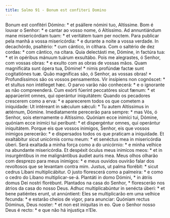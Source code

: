```yaml
---
title: Salmo 91 - Bonum est confiteri Domino
---
```


<div class="grid grid-cols-2 gap-5">
  <span class="text-justify">
    Bonum est confitéri Dómino: * et psállere nómini tuo, Altíssime.
  </span>
  <span class="text-justify">
    Bom é louvar o Senhor: * e cantar ao vosso nome, ó Altíssimo.
  </span>
  <span class="text-justify">
    Ad annuntiándum mane misericórdiam tuam: * et veritátem tuam per noctem.
  </span>
  <span class="text-justify">
    Para publicar pela manhã a vossa misericórdia: * e durante a noite a vossa
    verdade.
  </span>
  <span class="text-justify">
    In decachórdo, psaltério: * cum cántico, in cíthara.
  </span>
  <span class="text-justify">
    Com o saltério de dez cordas: * com cântico, na cítara.
  </span>
  <span class="text-justify">
    Quia delectásti me, Dómine, in factúra tua: * et in opéribus mánuum tuárum
    exsultábo.
  </span>
  <span class="text-justify">
    Pois me alegrastes, ó Senhor, com vossas obras: * e exulto com as obras de
    vossas mãos.
  </span>
  <span class="text-justify">
    Quam magnificáta sunt ópera tua, Dómine! * nimis profúndæ factæ sunt
    cogitatiónes tuæ.
  </span>
  <span class="text-justify">
    Quão magníficas são, ó Senhor, as vossas obras! * Profundíssimos são os
    vossos pensamentos.
  </span>
  <span class="text-justify">
    Vir insípiens non cognóscet: * et stultus non intélleget hæc.
  </span>
  <span class="text-justify">
    O parvo varão não conhecerá: * e o ignorante as não compreenderá.
  </span>
  <span class="text-justify">
    Cum exórti fúerint peccatóres sicut fænum: * et apparúerint omnes, qui
    operántur iniquitátem:
  </span>
  <span class="text-justify">
    Quando os pecadores crescerem como a erva: * e aparecerem todos os que
    cometem a iniquidade:
  </span>
  <span class="text-justify">
    Ut intéreant in sǽculum sǽculi: * Tu autem Altíssimus in ætérnum, Dómine.
  </span>
  <span class="text-justify">
    Imediatamente perecerão para sempre: * mas Vós, ó Senhor, sois eternamente o
    Altíssimo.
  </span>
  <span class="text-justify">
    Quóniam ecce inimíci tui, Dómine, quóniam ecce inimíci tui períbunt: * et
    dispergéntur omnes, qui operántur iniquitátem.
  </span>
  <span class="text-justify">
    Porque eis que vossos inimigos, Senhor, eis que vossos inimigos perecerão: *
    e dispersados todos os que praticam a iniquidade.
  </span>
  <span class="text-justify">
    Et exaltábitur sicut unicórnis cornu meum: * et senéctus mea in misericórdia
    úberi.
  </span>
  <span class="text-justify">
    Será exaltada a minha força como a do unicórnio: * e minha velhice na
    abundante misericórdia.
  </span>
  <span class="text-justify">
    Et despéxit óculus meus inimícos meos: * et in insurgéntibus in me
    malignántibus áudiet auris mea.
  </span>
  <span class="text-justify">
    Meus olhos olharão com desprezo para meus inimigos: * e meus ouvidos ouvirão
    falar dos revoltosos que se levantam contra mim.
  </span>
  <span class="text-justify">
    Justus, ut palma florébit: * sicut cedrus Líbani multiplicábitur.
  </span>
  <span class="text-justify">
    O justo florescerá como a palmeira: * e como o cedro do Líbano
    multiplicar-se-á.
  </span>
  <span class="text-justify">
    Plantáti in domo Dómini, * in átriis domus Dei nostri florébunt.
  </span>
  <span class="text-justify">
    Plantados na casa do Senhor, * florescerão nos átrios da casa do nosso Deus.
  </span>
  <span class="text-justify">
    Adhuc multiplicabúntur in senécta úberi: * et bene patiéntes erunt, ut
    annúntient:
  </span>
  <span class="text-justify">
    Eles se multiplicarão em uma velhice fecunda: * e estarão cheios de vigor,
    para anunciar:
  </span>
  <span class="text-justify">
    Quóniam rectus Dóminus, Deus noster: * et non est iníquitas in eo.
  </span>
  <span class="text-justify">
    Que o Senhor nosso Deus é recto: * e que não há injustiça n’Ele.
  </span>
</div>
